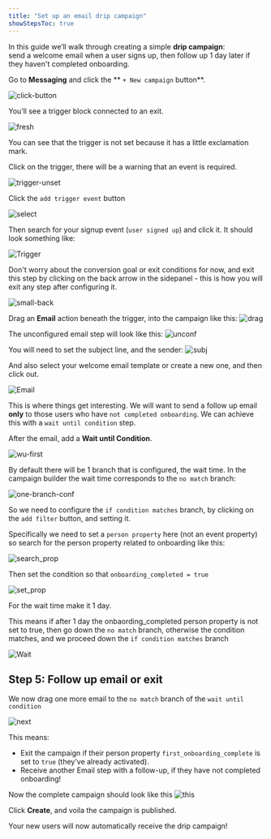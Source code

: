 ```yaml
---
title: "Set up an email drip campaign"
showStepsToc: true
---
```


In this guide we’ll walk through creating a simple **drip campaign**:  
send a welcome email when a user signs up, then follow up 1 day later if they haven't completed onboarding.

<Steps>

<Step title="Create a campaign" badge="required">

Go to **Messaging** and click the ** `+ New campaign` button**.  

![click-button](https://res.cloudinary.com/dmukukwp6/image/upload/q_auto,f_auto/messaging_empty_state_7a76cee4f6.png)

You’ll see a trigger block connected to an exit.

![fresh](https://res.cloudinary.com/dmukukwp6/image/upload/q_auto,f_auto/fresh_campaign_aeecc715f2.png)

You can see that the trigger is not set because it has a little exclamation mark.

</Step>

<Step title="Set the trigger" badge="required">

Click on the trigger, there will be a warning that an event is required.

![trigger-unset](https://res.cloudinary.com/dmukukwp6/image/upload/q_auto,f_auto/trigger_unset_ea39720d30.png)

Click the `add trigger event` button

![select](https://res.cloudinary.com/dmukukwp6/image/upload/q_auto,f_auto/select_trigger_event_b6c080df9d.png)

Then search for your signup event (`user signed up`) and click it. It should look something like:

![Trigger](https://res.cloudinary.com/dmukukwp6/image/upload/q_auto,f_auto/trigger_event_74ae2e44d9.png)

Don't worry about the conversion goal or exit conditions for now, and exit this step by clicking on the back arrow in the sidepanel - this is how you will exit any step after configuring it.

![small-back](https://res.cloudinary.com/dmukukwp6/image/upload/q_auto,f_auto/back_arrow_8b6b01f77b.png)

</Step>

<Step title="Send the first email" badge="required">

Drag an **Email** action beneath the trigger, into the campaign like this:
![drag](https://res.cloudinary.com/dmukukwp6/image/upload/q_auto,f_auto/drag_email_07b4d22856.png)

The unconfigured email step will look like this:
![unconf](https://res.cloudinary.com/dmukukwp6/image/upload/q_auto,f_auto/unconfigured_email_b091c33ab4.png)

You will need to set the subject line, and the sender:
![subj](https://res.cloudinary.com/dmukukwp6/image/upload/q_auto,f_auto/set_subject_sender_1904934c7e.png)

And also select your welcome email template or create a new one, and then click out.

![Email](https://res.cloudinary.com/dmukukwp6/image/upload/q_auto,f_auto/onboarding_email_acb053e59d.png)


</Step>

<Step title="Wait until condition branch" badge="required">

This is where things get interesting. We will want to send a follow up email **only** to those users who have `not completed onboarding`. We can achieve this with a `wait until condition` step.

After the email, add a **Wait until Condition**.  

![wu-first](https://res.cloudinary.com/dmukukwp6/image/upload/q_auto,f_auto/wu_first_00937c435b.png)

By default there will be 1 branch that is configured, the wait time. In the campaign builder the wait time corresponds to the `no match` branch:

![one-branch-conf](https://res.cloudinary.com/dmukukwp6/image/upload/q_auto,f_auto/one_branch_conf_a2814aaaf0.png)

So we need to configure the `if condition matches` branch, by clicking on the `add filter` button, and setting it. 

Specifically we need to set a `person property` here (not an event property) so search for the person property related to onboarding like this:

![search_prop](https://res.cloudinary.com/dmukukwp6/image/upload/q_auto,f_auto/search_prop_584e043a77.png)

Then set the condition so that `onboarding_completed = true`

![set_prop](https://res.cloudinary.com/dmukukwp6/image/upload/q_auto,f_auto/set_prop_1dd69a088b.png)

For the wait time make it 1 day.

This means if after 1 day the onbaording_completed person property is not set to true, then go down the `no match` branch, otherwise the condition matches, and we proceed down the `if condition matches` branch

![Wait](https://res.cloudinary.com/dmukukwp6/image/upload/q_auto,f_auto/wait_until_cond_50ec1f7eea.png)

## Step 5: Follow up email or exit

We now drag one more email to the `no match` branch of the `wait until condition`

![next](https://res.cloudinary.com/dmukukwp6/image/upload/q_auto,f_auto/next_email_ebb71d38d8.png)

This means:

- Exit the campaign if their person property `first_onboarding_complete` is set to `true` (they’ve already activated).
- Receive another Email step with a follow-up, if they have not completed onboarding!

</Step>

<Step title="Review and launch" badge="required">

Now the complete campaign should look like this ![this](https://res.cloudinary.com/dmukukwp6/image/upload/q_auto,f_auto/complete_onboarding_workflow_09c6e2c6ad.png)

Click **Create**, and voila the campaign is published.

Your new users will now automatically receive the drip campaign!

</Step>

</Steps>